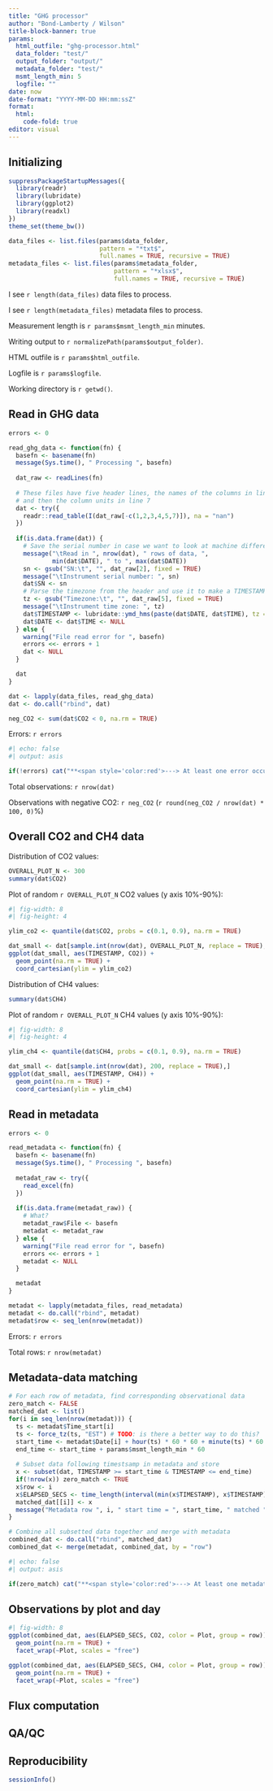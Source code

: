 ```yaml
---
title: "GHG processor"
author: "Bond-Lamberty / Wilson"
title-block-banner: true
params:
  html_outfile: "ghg-processor.html"
  data_folder: "test/"
  output_folder: "output/"
  metadata_folder: "test/"
  msmt_length_min: 5
  logfile: ""
date: now
date-format: "YYYY-MM-DD HH:mm:ssZ"
format: 
  html:
    code-fold: true
editor: visual
---
```


## Initializing

```r
suppressPackageStartupMessages({
  library(readr)
  library(lubridate)
  library(ggplot2)
  library(readxl)
})
theme_set(theme_bw())

data_files <- list.files(params$data_folder, 
                         pattern = "*txt$", 
                         full.names = TRUE, recursive = TRUE)
metadata_files <- list.files(params$metadata_folder, 
                             pattern = "*xlsx$", 
                             full.names = TRUE, recursive = TRUE)
```

I see `r length(data_files)` data files to process.

I see `r length(metadata_files)` metadata files to process.

Measurement length is `r params$msmt_length_min` minutes.

Writing output to `r normalizePath(params$output_folder)`.

HTML outfile is `r params$html_outfile`.

Logfile is `r params$logfile`.

Working directory is `r getwd()`.

## Read in GHG data

```r
errors <- 0

read_ghg_data <- function(fn) {
  basefn <- basename(fn)
  message(Sys.time(), " Processing ", basefn)
  
  dat_raw <- readLines(fn)
  
  # These files have five header lines, the names of the columns in line 6,
  # and then the column units in line 7
  dat <- try({
    readr::read_table(I(dat_raw[-c(1,2,3,4,5,7)]), na = "nan")
  })
  
  if(is.data.frame(dat)) {
    # Save the serial number in case we want to look at machine differences later
    message("\tRead in ", nrow(dat), " rows of data, ", 
            min(dat$DATE), " to ", max(dat$DATE))
    sn <- gsub("SN:\t", "", dat_raw[2], fixed = TRUE)
    message("\tInstrument serial number: ", sn)
    dat$SN <- sn
    # Parse the timezone from the header and use it to make a TIMESTAMP field
    tz <- gsub("Timezone:\t", "", dat_raw[5], fixed = TRUE)
    message("\tInstrument time zone: ", tz)
    dat$TIMESTAMP <- lubridate::ymd_hms(paste(dat$DATE, dat$TIME), tz = tz)
    dat$DATE <- dat$TIME <- NULL
  } else {
    warning("File read error for ", basefn)
    errors <<- errors + 1
    dat <- NULL
  }

  dat
}

dat <- lapply(data_files, read_ghg_data)
dat <- do.call("rbind", dat)

neg_CO2 <- sum(dat$CO2 < 0, na.rm = TRUE)
```

Errors: `r errors`

```r
#| echo: false
#| output: asis

if(!errors) cat("**<span style='color:red'>---> At least one error occurred! <---</span>**")
```

Total observations: `r nrow(dat)`

Observations with negative CO2: `r neg_CO2` (`r round(neg_CO2 / nrow(dat) * 100, 0)`%)

## Overall CO2 and CH4 data

Distribution of CO2 values:

```r
OVERALL_PLOT_N <- 300
summary(dat$CO2)
```

Plot of random `r OVERALL_PLOT_N` CO2 values (y axis 10%-90%):

```r
#| fig-width: 8
#| fig-height: 4

ylim_co2 <- quantile(dat$CO2, probs = c(0.1, 0.9), na.rm = TRUE)

dat_small <- dat[sample.int(nrow(dat), OVERALL_PLOT_N, replace = TRUE),]
ggplot(dat_small, aes(TIMESTAMP, CO2)) + 
  geom_point(na.rm = TRUE) +
  coord_cartesian(ylim = ylim_co2)
```

Distribution of CH4 values:

```r
summary(dat$CH4)
```

Plot of random `r OVERALL_PLOT_N` CH4 values (y axis 10%-90%):

```r
#| fig-width: 8
#| fig-height: 4

ylim_ch4 <- quantile(dat$CH4, probs = c(0.1, 0.9), na.rm = TRUE)

dat_small <- dat[sample.int(nrow(dat), 200, replace = TRUE),]
ggplot(dat_small, aes(TIMESTAMP, CH4)) + 
  geom_point(na.rm = TRUE) +
  coord_cartesian(ylim = ylim_ch4)
```

## Read in metadata

```r
errors <- 0

read_metadata <- function(fn) {
  basefn <- basename(fn)
  message(Sys.time(), " Processing ", basefn)
  
  metadat_raw <- try({
    read_excel(fn)
  })
  
  if(is.data.frame(metadat_raw)) {
    # What?
    metadat_raw$File <- basefn
    metadat <- metadat_raw
  } else {
    warning("File read error for ", basefn)
    errors <<- errors + 1
    metadat <- NULL
  }

  metadat
}

metadat <- lapply(metadata_files, read_metadata)
metadat <- do.call("rbind", metadat)
metadat$row <- seq_len(nrow(metadat))
```

Errors: `r errors`

Total rows: `r nrow(metadat)`

## Metadata-data matching

```r
# For each row of metadata, find corresponding observational data
zero_match <- FALSE
matched_dat <- list()
for(i in seq_len(nrow(metadat))) {
  ts <- metadat$Time_start[i]
  ts <- force_tz(ts, "EST") # TODO: is there a better way to do this?
  start_time <- metadat$Date[i] + hour(ts) * 60 * 60 + minute(ts) * 60 + second(ts)
  end_time <- start_time + params$msmt_length_min * 60
  
  # Subset data following timestsamp in metadata and store
  x <- subset(dat, TIMESTAMP >= start_time & TIMESTAMP <= end_time)
  if(!nrow(x)) zero_match <- TRUE
  x$row <- i
  x$ELAPSED_SECS <- time_length(interval(min(x$TIMESTAMP), x$TIMESTAMP), "seconds")
  matched_dat[[i]] <- x
  message("Metadata row ", i, " start time = ", start_time, " matched ", nrow(matched_dat[[i]]), " data rows")
}

# Combine all subsetted data together and merge with metadata 
combined_dat <- do.call("rbind", matched_dat)
combined_dat <- merge(metadat, combined_dat, by = "row")
```

```r
#| echo: false
#| output: asis

if(zero_match) cat("**<span style='color:red'>---> At least one metadata row had no matching data! <---</span>**")
```

## Observations by plot and day

```r
#| fig-width: 8
ggplot(combined_dat, aes(ELAPSED_SECS, CO2, color = Plot, group = row)) + 
  geom_point(na.rm = TRUE) +
  facet_wrap(~Plot, scales = "free")

ggplot(combined_dat, aes(ELAPSED_SECS, CH4, color = Plot, group = row)) + 
  geom_point(na.rm = TRUE) +
  facet_wrap(~Plot, scales = "free")
```

## Flux computation

## QA/QC

## Reproducibility

```r
sessionInfo()
```
